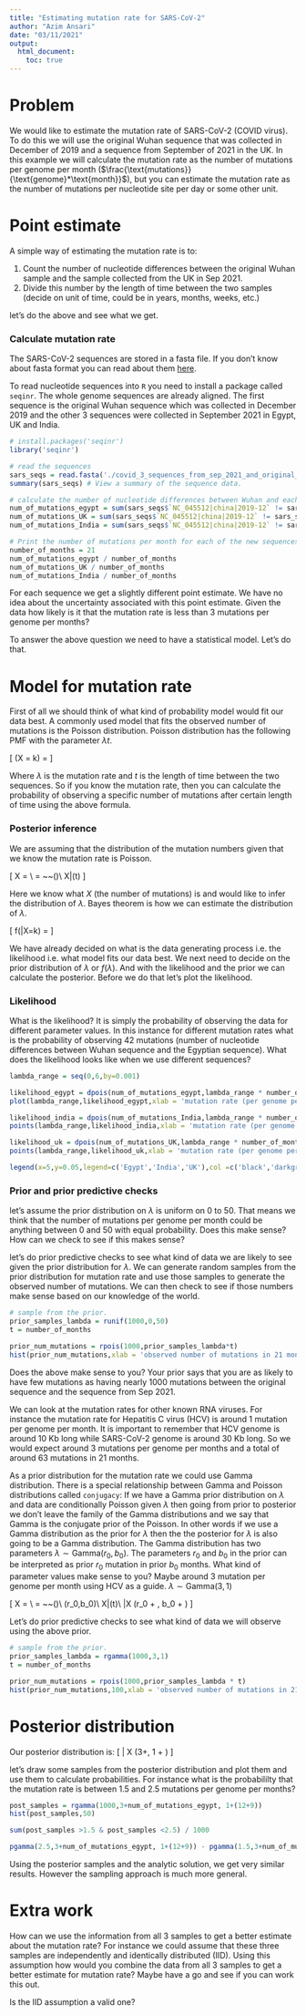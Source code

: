 ---
title: "Estimating mutation rate for SARS-CoV-2"
author: "Azim Ansari"
date: "03/11/2021"
output: 
  html_document:
    toc: true
---

# Problem

We would like to estimate the mutation rate of SARS-CoV-2 (COVID virus). To do this we will use the
original Wuhan sequence that was collected in December of 2019 and a sequence from September of 2021 in the UK.
In this example we will calculate the mutation rate as the number of mutations per genome per month ($\frac{\text{mutations}}{\text{genome}*\text{month}}$), but you can estimate the mutation rate as the number of mutations per nucleotide site per day or some other unit.

# Point estimate

A simple way of estimating the mutation rate is to:

1. Count the number of nucleotide differences between the original Wuhan sample and the sample collected from the UK in Sep 2021.
2. Divide this number by the length of time between the two samples (decide on unit of time, could be in years, months, weeks, etc.)

let's do the above and see what we get.

### Calculate mutation rate

The SARS-CoV-2 sequences are stored in a fasta file. If you don't know about fasta format you can read about them [here](https://zhanggroup.org/FASTA/).

To read nucleotide sequences into `R` you need to install a package called `seqinr`. The whole genome sequences are already aligned. The first sequence is the original Wuhan sequence which was collected in December 2019 and the other 3 sequences were collected in September 2021 in Egypt, UK and India.

```{r }
# install.packages('seqinr')
library('seqinr')

# read the sequences
sars_seqs = read.fasta('./covid_3_sequences_from_sep_2021_and_original_wuhan_sequence.fasta')
summary(sars_seqs) # View a summary of the sequence data.

# calculate the number of nucleotide differences between Wuhan and each of the new sequences.
num_of_mutations_egypt = sum(sars_seqs$`NC_045512|china|2019-12` != sars_seqs$`OK104629|Egypt|2021-09-03`)
num_of_mutations_UK = sum(sars_seqs$`NC_045512|china|2019-12` != sars_seqs$`OU732380|UK|2021-09-11`)
num_of_mutations_India = sum(sars_seqs$`NC_045512|china|2019-12` != sars_seqs$`OK356443|India|2021-09-25`)

# Print the number of mutations per month for each of the new sequences.
number_of_months = 21
num_of_mutations_egypt / number_of_months
num_of_mutations_UK / number_of_months
num_of_mutations_India / number_of_months 
```

For each sequence we get a slightly different point estimate. We have no idea about the uncertainty associated with this point estimate. Given the data how likely is it that the mutation rate is less than 3 mutations per genome per months?

To answer the above question we need to have a statistical model. Let's do that.

# Model for mutation rate

First of all we should think of what kind of probability model would fit our data best. A commonly used model that fits the observed number of mutations is the Poisson distribution.
Poisson distribution has the following PMF with the parameter $\lambda t$. 

\[
\text{P}(X = k) = \frac{e^{\lambda t} ({\lambda t})^k}{k!}
\]

Where $\lambda$ is the mutation rate and $t$ is the length of time between the two sequences. So if you know the mutation rate, then you can calculate the probability of observing a specific number of mutations after certain length of time using the above formula.

### Posterior inference

We are assuming that the distribution of the mutation numbers given that we know the mutation rate is Poisson.

\[
X = \text{number of mutations}\\
\lambda = \text{mutation rate} ~~(\frac{\text{mutations}}{\text{genome} * \text{month}})\\
X|\lambda \sim \text{Pois}(\lambda t)
\]

Here we know what $X$ (the number of mutations) is and would like to infer the distribution of $\lambda$. Bayes theorem is how we can estimate the distribution of $\lambda$.

\[
f(\lambda|X=k) =\frac{P(X=k|\lambda) f(\lambda)}{P(X = k)}
\]

We have already decided on what is the data generating process i.e. the likelihood i.e. what model fits our data best. We next need to decide on the prior distribution of $\lambda$ or $f(\lambda)$. And with the likelihood and the prior we can calculate the posterior. Before we do that let's plot the likelihood.

### Likelihood

What is the likelihood? It is simply the probability of observing the data for different parameter values. In this instance for different mutation rates what is the probability of observing 42 mutations (number of nucleotide differences between Wuhan sequence and the Egyptian sequence).
What does the likelihood looks like when we use different sequences?

```{r}
lambda_range = seq(0,6,by=0.001)

likelihood_egypt = dpois(num_of_mutations_egypt,lambda_range * number_of_months)
plot(lambda_range,likelihood_egypt,xlab = 'mutation rate (per genome per month)',ylab = 'likelihood',cex = 0.5,ylim = c(0,0.07))

likelihood_india = dpois(num_of_mutations_India,lambda_range * number_of_months)
points(lambda_range,likelihood_india,xlab = 'mutation rate (per genome per month)',ylab = 'likelihood',col='darkgray',cex = 0.5)

likelihood_uk = dpois(num_of_mutations_UK,lambda_range * number_of_months)
points(lambda_range,likelihood_uk,xlab = 'mutation rate (per genome per month)',ylab = 'likelihood',col='lightgray',cex = 0.5)

legend(x=5,y=0.05,legend=c('Egypt','India','UK'),col =c('black','darkgray','lightgray'),pch=19)

```

### Prior and prior predictive checks

let's assume the prior distribution on $\lambda$ is uniform on 0 to 50. That means we think that the number of mutations per genome per month could be anything between 0 and 50 with equal probability. Does this make sense? How can we check to see if this makes sense?

let's do prior predictive checks to see what kind of data we are likely to see given the prior distribution for $\lambda$. We can generate random samples from the prior distribution for mutation rate and use those samples to generate the observed number of mutations. We can then check to see if those numbers make sense based on our knowledge of the world.

```{r}
# sample from the prior.
prior_samples_lambda = runif(1000,0,50)
t = number_of_months

prior_num_mutations = rpois(1000,prior_samples_lambda*t)
hist(prior_num_mutations,xlab = 'observed number of mutations in 21 months')
```

Does the above make sense to you? Your prior says that you are as likely to have few mutations as having nearly 1000 mutations between the original sequence and the sequence from Sep 2021.

We can look at the mutation rates for other known RNA viruses. For instance the mutation rate for Hepatitis C virus (HCV) is around 1 mutation per genome per month. It is important to remember that HCV genome is around 10 Kb long while SARS-CoV-2 genome is around 30 Kb long. So we would expect around 3 mutations per genome per months and a total of around 63 mutations in 21 months.

As a prior distribution for the mutation rate we could use Gamma distribution. There is a special relationship between Gamma and Poisson distributions called `conjugacy`: If we have a Gamma prior distribution on $\lambda$ and data are conditionally Poisson given $\lambda$  then going from prior to posterior we don't leave the family of the Gamma distributions and we say that Gamma is the conjugate prior of the Poisson. In other words if we use a Gamma distribution as the prior for $\lambda$ then the the posterior for $\lambda$ is also going to be a Gamma distribution. The Gamma distribution has two parameters $\lambda \sim \text{Gamma}(r_0,b_0)$. The parameters $r_0$ and $b_0$ in the prior can be interpreted as prior $r_0$ mutation in prior $b_0$ months. What kind of parameter values make sense to you? Maybe around 3 mutation per genome per month using HCV as a guide. $\lambda \sim \text{Gamma}(3,1)$

\[
X = \text{number of mutations}\\
\lambda = \text{mutation rate} ~~(\frac{\text{mutations}}{\text{genome} * \text{month}})\\
\lambda \sim \text{Gamma}(r_0,b_0)\\
X|\lambda \sim \text{Pois}(\lambda t)\\
\lambda|X \sim \text{Gamma}(r_0 + \text{number of observed mutations}, b_0 + \text{length of time between sequences} )
\]

Let's do prior predictive checks to see what kind of data we will observe using the above prior.

```{r}
# sample from the prior.
prior_samples_lambda = rgamma(1000,3,1)
t = number_of_months

prior_num_mutations = rpois(1000,prior_samples_lambda * t)
hist(prior_num_mutations,100,xlab = 'observed number of mutations in 21 months')
```

# Posterior distribution

Our posterior distribution is:
\[ \lambda | X \sim \text{Gamma} (3+\text{num_of_mutations}, 1 + \text{number_of_months}) 
\]

let's draw some samples from the posterior distribution and plot them and use them to calculate probabilities. For instance what is the probabililty that the mutation rate is between 1.5 and 2.5 mutations per genome per months?

```{r}
post_samples = rgamma(1000,3+num_of_mutations_egypt, 1+(12+9))
hist(post_samples,50)

sum(post_samples >1.5 & post_samples <2.5) / 1000

pgamma(2.5,3+num_of_mutations_egypt, 1+(12+9)) - pgamma(1.5,3+num_of_mutations_egypt, 1+(12+9))
```

Using the posterior samples and the analytic solution, we get very similar results. However the sampling approach is much more general.


# Extra work

How can we use the information from all 3 samples to get a better estimate about the mutation rate? For instance we could assume that these three samples are independently and identically distributed (IID). Using this assumption how would you combine the data from all 3 samples to get a better estimate for mutation rate? Maybe have a go and see if you can work this out.

Is the IID assumption a valid one?

 




